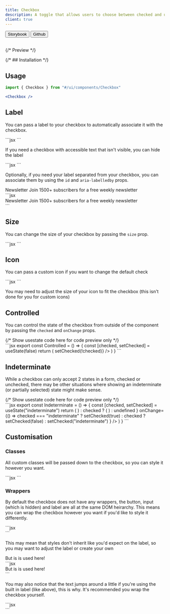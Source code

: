 ```yaml
---
title: Checkbox
description: A toggle that allows users to choose between checked and unchecked states.
client: true
---
```



<div className="not-prose flex gap-2">
  <Button variant="outline" size="xs">
    Storybook
  </Button>
  <Button
    href="https://github.com/skyward-digital/sky-ui/tree/main/ui/components/Checkbox"
    variant="outline"
    size="xs"
  >
    Github
  </Button>
</div>

<br />

{/* Preview */}

<CodePreview client:load>
  <Checkbox client:load />
  <Checkbox defaultChecked client:load />
</CodePreview>

{/* ## Installation */}

## Usage

```jsx
import { Checkbox } from "#/ui/components/Checkbox"
```

```jsx
<Checkbox />
```

## Label

You can pass a label to your checkbox to automatically associate it with the checkbox.

<CodePreview client:load>
  <Checkbox label="Accept terms and conditions" defaultChecked client:load />
  <div slot="code">
    ```jsx
    <Checkbox label="Accept terms and conditions" defaultChecked />
    ```
  </div>
</CodePreview>

If you need a checkbox with accessible text that isn't visible, you can hide the label

<CodePreview client:load>
  <Checkbox
    label="Accept terms and conditions"
    hideLabel
    defaultChecked
    client:load
  />
  <div slot="code">
    ```jsx
    <Checkbox label="Accept terms and conditions" hideLabel defaultChecked />
    ```
  </div>
</CodePreview>

Optionally, if you need your label separated from your checkbox, you can associate them by using the `id` and `aria-labelledby` props.

<CodePreview client:load>
  <div className="border rounded-lg p-6 justify-between w-full max-w-2xl flex">
    <div className="flex flex-col">
      <label htmlFor="card-example">Newsletter</label>
      <span className="text-sm text-gray-600">
        Join 1500+ subscribers for a free weekly newsletter
      </span>
    </div>
    <Checkbox id="card-example" defaultChecked client:load />
  </div>
  <div slot="code">
    ```jsx
    <div className="border rounded-lg p-6 justify-between w-full max-w-2xl flex">
      <div className="flex flex-col">
        <label htmlFor="card-example">Newsletter</label>
        <span className="text-sm text-gray-600">
          Join 1500+ subscribers for a free weekly newsletter
        </span>
      </div>
      <Checkbox id="card-example" defaultChecked />
    </div>
    ```
  </div>
</CodePreview>

## Size

You can change the size of your checkbox by passing the `size` prop.

<CodePreview client:load>
  <Checkbox size="sm" label="size sm" hideLabel defaultChecked client:load />
  <Checkbox size="md" label="size md" hideLabel defaultChecked client:load />
  <Checkbox size="lg" label="size lg" hideLabel defaultChecked client:load />
  <div slot="code">
    ```jsx
    <Checkbox
      size="sm" // sm, md, lg
      label="size sm"
      hideLabel
      defaultChecked
    />
    ```
  </div>
</CodePreview>

## Icon

You can pass a custom icon if you want to change the default check

<CodePreview client:load>
  <Checkbox label="custom icon example" hideLabel defaultChecked client:load>
    <FaceHappyIcon slot="icon" />
  </Checkbox>
  <div slot="code">
    ```jsx
    <Checkbox label="custom icon example" hideLabel defaultChecked>
      <FaceHappyIcon slot="icon" />
    </Checkbox>
    ```
  </div>
</CodePreview>

You may need to adjust the size of your icon to fit the checkbox (this isn't done for you for custom icons)

## Controlled

You can control the state of the checkbox from outside of the component by passing the `checked` and `onChange` props.

<CodePreview client:load>
  {/* Show usestate code here for code preview only */}
  <Checkbox label="controlled example" defaultChecked client:load />
  <div slot="code">
    ```jsx
    export const Controlled = () => {
      const [checked, setChecked] = useState(false)
      return (
        <Checkbox
          label="controlled example"
          checked={checked}
          onChange={() => setChecked(!checked)}
        />
      )
    }
    ```
  </div>
</CodePreview>

## Indeterminate

While a checkbox can only accept 2 states in a form, checked or unchecked, there may be other situations where showing an indeterminate (or partially selected) state might make sense.

<CodePreview client:load>
  {/* Show usestate code here for code preview only */}
  <Checkbox label="indeterminate example" hideLabel defaultChecked client:load>
    <MinusIcon slot="icon" strokeWidth={3} />
  </Checkbox>
  <div slot="code">
    ```jsx
    export const Indeterminate = () => {
      const [checked, setChecked] = useState("indeterminate")
      return (
        <Checkbox
          id="email"
          label="Accept terms and conditions"
          checked={checked}
          icon={
            checked === "indeterminate" ? (
              <MinusIcon />
            ) : checked ? (
              <CheckIcon />
            ) : undefined
          }
          onChange={() =>
            checked === "indeterminate"
              ? setChecked(true)
              : checked
              ? setChecked(false)
              : setChecked("indeterminate")
          }
        />
      )
    }
    ```
  </div>
</CodePreview>

## Customisation

### Classes

All custom classes will be passed down to the checkbox, so you can style it however you want.

<CodePreview client:load>
  <Checkbox
    className="data-[state=checked]:bg-red-500"
    label="custom class example"
    hideLabel
    defaultChecked
    client:load
  />
  <div slot="code">
    ```jsx
    <Checkbox
      className="data-[state=checked]:bg-red-500"
      label="custom class example"
      hideLabel
      defaultChecked
    />
    ```
  </div>
</CodePreview>

### Wrappers

By default the checkbox does not have any wrappers, the button, input (which is hidden) and label are all at the same DOM heirarchy. This means you can wrap the checkbox however you want if you'd like to style it differently.

<CodePreview client:load>
  <div className="flex flex-col justify-center items-center">
    <Checkbox
      label="The checkbox is above this text"
      defaultChecked
      client:load
    />
  </div>
  <div slot="code">
    ```jsx
    <div className="flex flex-col justify-center items-center">
      <Checkbox label="The checkbox is above this text" defaultChecked />
    </div>
    ```
  </div>
</CodePreview>

This may mean that styles don't inherit like you'd expect on the label, so you may want to adjust the label or create your own

<CodePreview client:load>
  <div className="text-2xl">
    <Checkbox
      label="2xl text class is not used by this label"
      defaultChecked
      client:load
    />
  </div>
  <div className="text-2xl space-x-2 ml-4">
    <Checkbox id="2xl-example" defaultChecked client:load />
    <label htmlFor="2xl-example">But is is used here!</label>
  </div>
  <div slot="code">
    ```jsx
    <div className="text-2xl">
      <Checkbox
        label="2xl text class is not used by this label"
        defaultChecked
      />
    </div>
    <div className="text-2xl space-x-2">
      <Checkbox id="2xl-example" defaultChecked />
      <label htmlFor="2xl-example">But is is used here!</label>
    </div>
    ```
  </div>
</CodePreview>

You may also notice that the text jumps around a little if you're using the built in label (like above), this is why. It's recommended you wrap the checkbox yourself.

<CodePreview client:load>
  <div className="flex items-center">
    <Checkbox
      label="This text is always vertically centered (md)"
      defaultChecked
      client:load
    />
    <Checkbox
      className="ml-4"
      label="This text is always vertically centered (lg)"
      size="lg"
      defaultChecked
      client:load
    />
  </div>
  <div slot="code">
    ```jsx
    <div className="flex items-center">
      <Checkbox
        label="This text is always vertically centered"
        defaultChecked
      />
      <Checkbox
        className="ml-4"
        label="This text is always vertically centered"
        size="lg"
        defaultChecked
      />
    </div>
    ```
  </div>
</CodePreview>
